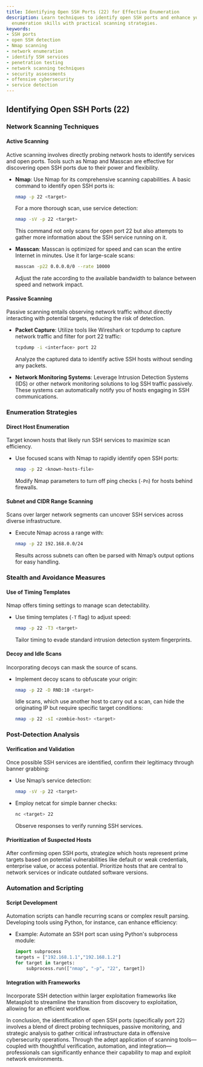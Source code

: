 ```yaml
---
title: Identifying Open SSH Ports (22) for Effective Enumeration
description: Learn techniques to identify open SSH ports and enhance your network
  enumeration skills with practical scanning strategies.
keywords:
- SSH ports
- open SSH detection
- Nmap scanning
- network enumeration
- identify SSH services
- penetration testing
- network scanning techniques
- security assessments
- offensive cybersecurity
- service detection
---
```


## Identifying Open SSH Ports (22)

### Network Scanning Techniques

#### Active Scanning

Active scanning involves directly probing network hosts to identify services and open ports. Tools such as Nmap and Masscan are effective for discovering open SSH ports due to their power and flexibility.

- **Nmap**: Use Nmap for its comprehensive scanning capabilities. A basic command to identify open SSH ports is:

  ```bash
  nmap -p 22 <target>
  ```

  For a more thorough scan, use service detection:

  ```bash
  nmap -sV -p 22 <target>
  ```

  This command not only scans for open port 22 but also attempts to gather more information about the SSH service running on it.

- **Masscan**: Masscan is optimized for speed and can scan the entire Internet in minutes. Use it for large-scale scans:

  ```bash
  masscan -p22 0.0.0.0/0 --rate 10000
  ```

  Adjust the rate according to the available bandwidth to balance between speed and network impact.

#### Passive Scanning

Passive scanning entails observing network traffic without directly interacting with potential targets, reducing the risk of detection.

- **Packet Capture**: Utilize tools like Wireshark or tcpdump to capture network traffic and filter for port 22 traffic:

  ```bash
  tcpdump -i <interface> port 22
  ```

  Analyze the captured data to identify active SSH hosts without sending any packets.

- **Network Monitoring Systems**: Leverage Intrusion Detection Systems (IDS) or other network monitoring solutions to log SSH traffic passively. These systems can automatically notify you of hosts engaging in SSH communications.

### Enumeration Strategies

#### Direct Host Enumeration

Target known hosts that likely run SSH services to maximize scan efficiency.

- Use focused scans with Nmap to rapidly identify open SSH ports:

  ```bash
  nmap -p 22 <known-hosts-file>
  ```

  Modify Nmap parameters to turn off ping checks (`-Pn`) for hosts behind firewalls.

#### Subnet and CIDR Range Scanning

Scans over larger network segments can uncover SSH services across diverse infrastructure.

- Execute Nmap across a range with:

  ```bash
  nmap -p 22 192.168.0.0/24
  ```

  Results across subnets can often be parsed with Nmap’s output options for easy handling.

### Stealth and Avoidance Measures

#### Use of Timing Templates

Nmap offers timing settings to manage scan detectability.

- Use timing templates (`-T` flag) to adjust speed:

  ```bash
  nmap -p 22 -T3 <target>
  ```

  Tailor timing to evade standard intrusion detection system fingerprints.

#### Decoy and Idle Scans

Incorporating decoys can mask the source of scans.

- Implement decoy scans to obfuscate your origin:

  ```bash
  nmap -p 22 -D RND:10 <target>
  ```

  Idle scans, which use another host to carry out a scan, can hide the originating IP but require specific target conditions:

  ```bash
  nmap -p 22 -sI <zombie-host> <target>
  ```

### Post-Detection Analysis

#### Verification and Validation

Once possible SSH services are identified, confirm their legitimacy through banner grabbing:

- Use Nmap’s service detection:

  ```bash
  nmap -sV -p 22 <target>
  ```

- Employ netcat for simple banner checks:

  ```bash
  nc <target> 22
  ```

  Observe responses to verify running SSH services.

#### Prioritization of Suspected Hosts

After confirming open SSH ports, strategize which hosts represent prime targets based on potential vulnerabilities like default or weak credentials, enterprise value, or access potential. Prioritize hosts that are central to network services or indicate outdated software versions.

### Automation and Scripting

#### Script Development

Automation scripts can handle recurring scans or complex result parsing. Developing tools using Python, for instance, can enhance efficiency:

- Example: Automate an SSH port scan using Python's subprocess module:

  ```python
  import subprocess
  targets = ["192.168.1.1","192.168.1.2"]
  for target in targets:
      subprocess.run(["nmap", "-p", "22", target])
  ```

#### Integration with Frameworks

Incorporate SSH detection within larger exploitation frameworks like Metasploit to streamline the transition from discovery to exploitation, allowing for an efficient workflow.

In conclusion, the identification of open SSH ports (specifically port 22) involves a blend of direct probing techniques, passive monitoring, and strategic analysis to gather critical infrastructure data in offensive cybersecurity operations. Through the adept application of scanning tools—coupled with thoughtful verification, automation, and integration—professionals can significantly enhance their capability to map and exploit network environments.